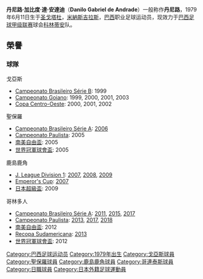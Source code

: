 {{blpunsourced|time=2019-01-30T11:48:47+00:00}}
{{Football player infobox
| playername= 丹尼路
| image = [[File:Danilo_(jogador).jpg|240px]]
| fullname = Danilo Gabriel de Andrade
| dateofbirth = {{Birth date and age|1979|6|11|mf=y}} 
| cityofbirth = [[圣戈塔杜|圣戈塔杜]]，[[米納斯吉拉斯|米納斯吉拉斯]]
| countryofbirth = [[巴西|巴西]]
| height = {{height|m=1.86}}
| currentclub  = [[科林蒂安|科林蒂安]]
| clubnumber = 20
| position = [[攻擊中場|攻擊中場]]
| youthyears = 1998-1999
| youthclubs = [[戈亞斯|戈亞斯]]
| years = 2000-2003 <br> 2003-2006 <br> 2007-2010 <br> 2010-
| clubs = [[戈亞斯|戈亞斯]] <br> [[聖保羅|聖保羅]] <br> [[鹿島鹿角|鹿島鹿角]] <br> [[科林蒂安|科林蒂安]]
| caps(goals) = {{0}}91 {{0}}{{0}}(8)<br>122 {{0}}(17)<br>{{0}}34 {{0}}{{0}}(1)<br>{{0}}149 {{0}}(18)
| nationalyears = 
| nationalteam = 
| nationalcaps(goals) =
| pcupdate = [[23_Octubre|23 Octubre]] 2012
}}
'''丹尼路·加比度·達·安達迪'''（'''Danilo Gabriel de Andrade'''）一般称作'''丹尼路'''，1979年6月11日生于[[圣戈塔杜|圣戈塔杜]]，[[米納斯吉拉斯|米納斯吉拉斯]]，[[巴西|巴西]]职业足球运动员，现效力于[[巴西足球甲级联赛|巴西足球甲级联赛]]球会[[科林蒂安|科林蒂安]]队。

==榮譽==

===球隊===
;戈亞斯
*[[Campeonato_Brasileiro_Série_B|Campeonato Brasileiro Série B]]: 1999
*[[Campeonato_Goiano|Campeonato Goiano]]: 1999, 2000, 2001, 2003
*[[Copa_Centro-Oeste|Copa Centro-Oeste]]: 2000, 2001, 2002

;聖保羅
*[[Campeonato_Brasileiro_Série_A|Campeonato Brasileiro Série A]]: [[Campeonato_Brasileiro_Série_A_2006|2006]]
*[[Campeonato_Paulista|Campeonato Paulista]]: 2005
*[[南美自由盃|南美自由盃]]: 2005
*[[世界冠軍球會盃|世界冠軍球會盃]]: 2005

;鹿島鹿角
*[[J._League|J. League Division 1]]: [[J._League_2007|2007]], [[J._League_2008|2008]], [[J._League_2009|2009]]
*[[Emperor's_Cup|Emperor's Cup]]: [[Emperor's_Cup_2007|2007]]
*[[日本超級盃|日本超級盃]]: 2009

;哥林多人
*[[Campeonato_Brasileiro_Série_A|Campeonato Brasileiro Série A]]: [[Campeonato_Brasileiro_Série_A_2011|2011]], [[2015_Campeonato_Brasileiro_Série_A|2015]], [[2017_Campeonato_Brasileiro_Série_A|2017]]
*[[Campeonato_Paulista|Campeonato Paulista]]: [[2013_Campeonato_Paulista|2013]], [[2017_Campeonato_Paulista|2017]], [[2018_Campeonato_Paulista|2018]]
*[[南美自由盃|南美自由盃]]: 2012
*[[Recopa_Sudamericana|Recopa Sudamericana]]: [[2013_Recopa_Sudamericana|2013]]
*[[世界冠軍球會盃|世界冠軍球會盃]]: 2012

{{DEFAULTSORT:Danilo Gabriel De Andrade}}
[[Category:巴西足球运动员|Category:巴西足球运动员]]
[[Category:1979年出生|Category:1979年出生]]
[[Category:戈亞斯球員|Category:戈亞斯球員]]
[[Category:聖保羅球員|Category:聖保羅球員]]
[[Category:鹿島鹿角球員|Category:鹿島鹿角球員]]
[[Category:哥連泰斯球員|Category:哥連泰斯球員]]
[[Category:日職球員|Category:日職球員]]
[[Category:日本外籍足球運動員|Category:日本外籍足球運動員]]
